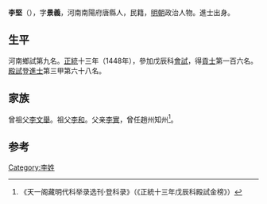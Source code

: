 {{Otheruses|other=名为李堅的其他人物|李堅}}

'''李堅'''（{{bd|1416年||？}}），字'''景義'''，河南南陽府唐縣人，民籍，[[明朝|明朝]]政治人物。進士出身。

== 生平 ==
河南鄉試第九名。[[正统_(年号)|正統]]十三年（1448年），參加戊辰科[[會試|會試]]，得[[貢士|貢士]]第一百六名。[[殿試|殿試]]登[[進士|進士]]第三甲第六十八名。

== 家族 ==
曾祖父[[李文舉|李文舉]]。祖父[[李和|李和]]。父亲[[李實|李實]]，曾任趙州知州<ref>《天一阁藏明代科举录选刊·登科录》（《正統十三年戊辰科殿試金榜》）</ref>。

==参考==
{{reflist}}

{{正統十三年戊辰科殿試金榜}}

{{Authority control}}

{{DEFAULTSORT:}}
[[Category:李姓|Category:李姓]]


{{明朝人物小作品}}